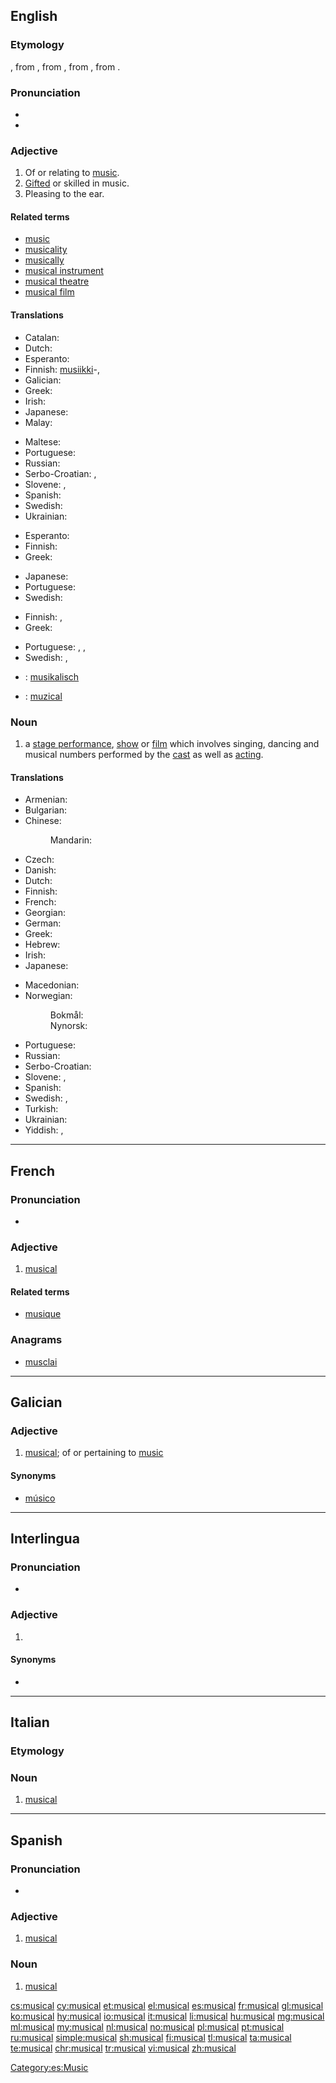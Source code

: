 {{also|Musical}}
==English==

{{wikipedia}}

===Etymology===
{{etyl|enm|en}}, from {{etyl|fro|en}}, from {{etyl|la|en}} {{term|musicalis|lang=la}}, from {{etyl|grc|en}} {{term|μουσικός|lang=grc|tr=mousikos|sc=polytonic}}, from {{term|μουσική||music|lang=grc|tr=polytonic|tr=mousiki}}.

===Pronunciation===
* {{audio|en-us-musical.ogg|Audio (US)|lang=en}}
* {{IPA|/ˈmju.zɪ.kəl/}}

===Adjective===
{{en-adj}}

# Of or relating to [[music]].
# [[gifted|Gifted]] or skilled in music.
# Pleasing to the ear.
#: {{usex|Her voice had a '''musical''' tone.|lang=en}}

====Related terms====
* [[music]]
* [[musicality]]
* [[musically]]
* [[musical instrument]]
* [[musical theatre]]
* [[musical film]]

====Translations====
{{trans-top|of or relating to music}}
* Catalan: {{t|ca|musical|m|f}}
* Dutch: {{t|nl|muzikaal}}
* Esperanto: {{t|eo|muzika}}
* Finnish: [[musiikki]]-, {{t+|fi|musiikillinen}}
* Galician: {{t+|gl|músico}}
* Greek: {{t+|el|μουσικός}}
* Irish: {{t|ga|ceolmhar}}
* Japanese: {{t|ja|ミュージカルの|tr=myūjikaru-no|sc=Jpan}}
* Malay: {{t|ms|muzikal}}
{{trans-mid}}
* Maltese: {{t|mt|mużikali}}
* Portuguese: {{t+|pt|musical}}
* Russian: {{t+|ru|музыкальный|tr=muzykálʹnyj|sc=Cyrl}}
* Serbo-Croatian: {{t|sh|glazbenski}}, {{t+|sh|glazbenik}}
* Slovene: {{t|sl|glasben}}, {{t|sl|muzikálen}}
* Spanish: {{t+|es|musical}}
* Swedish: {{t|sv|musik-}}
* Ukrainian: {{t+|uk|музичний|tr=muzýčnyj|sc=Cyrl}}
{{trans-bottom}}

{{trans-top|gifted or skilled in music}}
* Esperanto: {{t|eo|muzikema}}
* Finnish: {{t+|fi|musikaalinen}}
* Greek: {{t+|el|μουσικός}}
{{trans-mid}}
* Japanese: {{t|ja|音楽的な|tr=ongaku-teki-na|sc=Jpan}}
* Portuguese: {{t+|pt|musicista}}
* Swedish: {{t+|sv|musikalisk}}
{{trans-bottom}}

{{trans-top|pleasing to the ear}}
* Finnish: {{t|fi|sointuva}}, {{t+|fi|melodinen}}
* Greek: {{t+|el|μουσικός}}
{{trans-mid}}
* Portuguese: {{t+|pt|musical}}, {{t|pt|melodioso}}, {{t+|pt|melódico}}
* Swedish: {{t+|sv|melodisk}}, {{t|sv|välljudande}}
{{trans-bottom}}

{{checktrans-top}}
* {{ttbc|de}}: [[musikalisch]]
* {{ttbc|ro}}: [[muzical]]
{{trans-bottom}}

===Noun===
{{en-noun}}

# a [[stage performance]], [[show]] or [[film]] which involves singing, dancing and musical numbers performed by the [[cast]] as well as [[acting]].

====Translations====
{{trans-top|stage performance, show or film}}
* Armenian: {{t|hy|մյուզիքլ|tr=myuzikʿl|sc=Armn}}
* Bulgarian: {{t|bg|мюзикъл|m|tr=mjúzikǎl|sc=Cyrl}}
* Chinese:
*: Mandarin: {{t+|cmn|歌舞片|tr=gēwǔpiàn|sc=Hani}}
* Czech: {{t+|cs|muzikál|m}}
* Danish: {{t|da|musical}}
* Dutch: {{t+|nl|musical|m}}
* Finnish: {{t|fi|musikaali}}
* French: {{t+|fr|comédie musicale|f}}
* Georgian: {{t+|ka|მიუზიკლი|sc=Geor}}
* German: {{t+|de|Musical|n}}
* Greek: {{t+|el|μιούζικαλ|n}}
* Hebrew: {{t|he|מחזמר|m}}
* Irish: {{t|ga|ceoldráma|m}}
* Japanese: {{t|ja|ミュージカル|tr=myūjikaru|sc=Jpan}}
{{trans-mid}}
* Macedonian: {{t|mk|мјузикл|m}}
* Norwegian:
*: Bokmål: {{t|nb|musikal|m}}
*: Nynorsk: {{t|nn|musikal|m}}
* Portuguese: {{t+|pt|musical|m}}
* Russian: {{t+|ru|мюзикл|m|tr=mjúzikl|sc=Cyrl}}
* Serbo-Croatian: {{t+|sh|mjuzikl|m}}
* Slovene: {{t|sl|muzikal|m}}, {{t|sl|mjuzikl|m}}
* Spanish: {{t+|es|musical|m}}
* Swedish: {{t+|sv|musikal|c}}, {{t|sv|musikalfilm|c}}
* Turkish: {{t+|tr|müzikal}}
* Ukrainian: {{t|uk|м'юзикл|m|tr=mjúzykl|sc=Cyrl}}
* Yiddish: {{t|yi|מיוזיקל|m}}, {{t|yi|מוזיקאַלישער ספּעקטאַקל|m}}
{{trans-bottom}}

----

==French==

===Pronunciation===
* {{audio|Fr-musical.ogg|Audio|lang=fr}}

===Adjective===
{{fr-adj|mp=musicaux}}

# [[musical]]

====Related terms====
* [[musique]]

===Anagrams===
* [[musclai#French|musclai]]

----

==Galician==

===Adjective===
{{gl-adj|pl=musicais}}

# [[#English|musical]]; of or pertaining to [[music]]

====Synonyms====
* {{sense|musical}} [[músico]]

----

==Interlingua==

===Pronunciation===
* {{IPA|[muzikˈal]|lang=ia}}

===Adjective===
{{head|ia|adjective}}

# {{l|en|musical}} {{gloss|relating to music}}

====Synonyms====
* {{l|ia|music}}

----

==Italian==
{{wikipedia|lang=it}}

===Etymology===
{{etyl|en|it}}

===Noun===
{{head|it|noun|g=m|invariable}}

# [[#English|musical]]

----

==Spanish==

===Pronunciation===
* {{IPA|/mu.siˈkal/|lang=es}}

===Adjective===
{{es-adj|pl=musicales}}

# [[#English|musical]]

===Noun===
{{es-noun|m|es}}

# [[#English|musical]]

[[Category:es:Music]]

[[cs:musical]]
[[cy:musical]]
[[et:musical]]
[[el:musical]]
[[es:musical]]
[[fr:musical]]
[[gl:musical]]
[[ko:musical]]
[[hy:musical]]
[[io:musical]]
[[it:musical]]
[[li:musical]]
[[hu:musical]]
[[mg:musical]]
[[ml:musical]]
[[my:musical]]
[[nl:musical]]
[[no:musical]]
[[pl:musical]]
[[pt:musical]]
[[ru:musical]]
[[simple:musical]]
[[sh:musical]]
[[fi:musical]]
[[tl:musical]]
[[ta:musical]]
[[te:musical]]
[[chr:musical]]
[[tr:musical]]
[[vi:musical]]
[[zh:musical]]